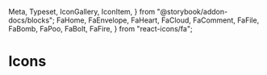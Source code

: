   Meta,
  Typeset,
  IconGallery,
  IconItem,
} from "@storybook/addon-docs/blocks";
  FaHome,
  FaEnvelope,
  FaHeart,
  FaCloud,
  FaComment,
  FaFile,
  FaBomb,
  FaPoo,
  FaBolt,
  FaFire,
} from "react-icons/fa";

<Meta title="Style Guide/Icons" />

# Icons

<IconGallery>
  <IconItem name="house">
    <FaHome />
  </IconItem>
  <IconItem name="envelope">
    <FaEnvelope />
  </IconItem>
  <IconItem name="heart">
    <FaHeart />
  </IconItem>
  <IconItem name="cloud">
    <FaCloud />
  </IconItem>
  <IconItem name="comment">
    <FaComment />
  </IconItem>
  <IconItem name="file">
    <FaFile />
  </IconItem>
  <IconItem name="bomb">
    <FaBomb />
  </IconItem>
  <IconItem name="poo">
    <FaPoo />
  </IconItem>
  <IconItem name="bolt">
    <FaBolt />
  </IconItem>
  <IconItem name="fire">
    <FaFire />
  </IconItem>
</IconGallery>
